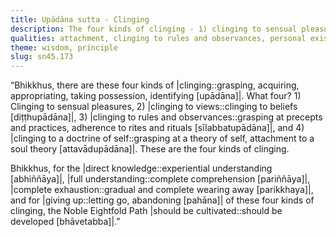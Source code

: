 ```yaml
---
title: Upādāna sutta - Clinging
description: The four kinds of clinging - 1) clinging to sensual pleasures, 2) clinging to views, 3) clinging to rules and observances, and 4) clinging to a doctrine of self - are described in brief. The Noble Eightfold Path is the way for direct knowledge, full understanding, complete exhaustion, and giving up of these four kinds of clinging.
qualities: attachment, clinging to rules and observances, personal existence, sensual desire, direct knowledge, complete comprehension, cultivation
theme: wisdom, principle
slug: sn45.173
---
```


“Bhikkhus, there are these four kinds of |clinging::grasping, acquiring, appropriating, taking possession, identifying [upādāna]|. What four? 1) Clinging to sensual pleasures, 2) |clinging to views::clinging to beliefs [diṭṭhupādāna]|, 3) |clinging to rules and observances::grasping at precepts and practices, adherence to rites and rituals [sīlabbatupādāna]|, and 4) |clinging to a doctrine of self::grasping at a theory of self, attachment to a soul theory [attavādupādāna]|. These are the four kinds of clinging.

Bhikkhus, for the |direct knowledge::experiential understanding [abhiññāya]|, |full understanding::complete comprehension [pariññāya]|, |complete exhaustion::gradual and complete wearing away [parikkhaya]|, and for |giving up::letting go, abandoning [pahāna]| of these four kinds of clinging, the Noble Eightfold Path |should be cultivated::should be developed [bhāvetabba]|.”